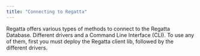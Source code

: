 ---
title: "Connecting to Regatta"
---

Regatta offers various types of methods to connect to the Regatta Database. Different drivers and a Command Line Interface (CLI). To use any of them, first you must deploy the Regatta client lib, followed by the different drivers.

<CardGroup cols={2}>
  <Card
    title="Regatta CLI"
    icon="square-terminal"
    href="/drivers-and-clients/connecting-to-regatta/regatta-cli/regatta-cli"
  ></Card>
  <Card
    title="Python"
    icon="python"
    href="/drivers-and-clients/drivers-support/python/python-drivers"
  ></Card>
  <Card
    title="Java"
    icon="java"
    href="/drivers-and-clients/drivers-support/java/jbdc-driver"
  ></Card>
  <Card
    title="JavaScript"
    icon="js"
    href="/drivers-and-clients/drivers-support/javascript/nodejs"
  ></Card>
</CardGroup>
